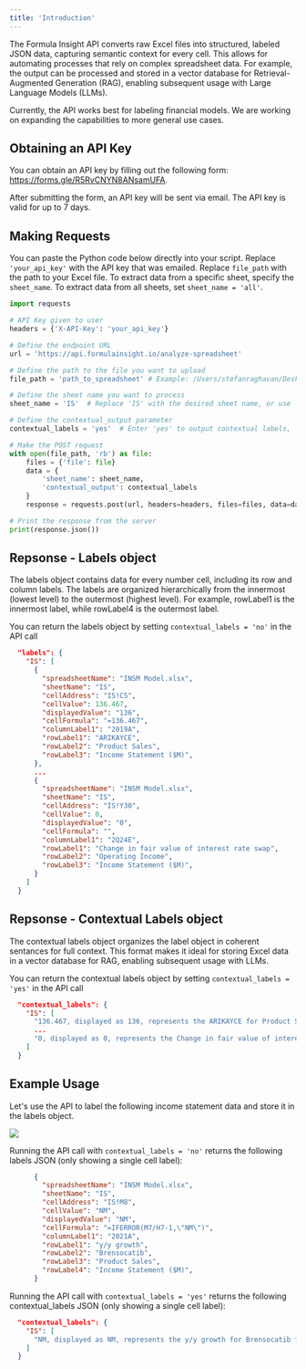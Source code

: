 ```yaml
---
title: 'Introduction'
---
```

The Formula Insight API converts raw Excel files into structured, labeled JSON data, capturing semantic context for every cell. This allows for automating processes that rely on complex spreadsheet data. For example, the output can be processed and stored in a vector database for Retrieval-Augmented Generation (RAG), enabling subsequent usage with Large Language Models (LLMs).

Currently, the API works best for labeling financial models. We are working on expanding the capabilities to more general use cases.

## Obtaining an API Key

You can obtain an API key by filling out the following form: https://forms.gle/R5RvCNYN8ANsamUFA.

After submitting the form, an API key will be sent via email. The API key is valid for up to 7 days.

## Making Requests

You can paste the Python code below directly into your script. Replace `'your_api_key'` with the API key that was emailed. Replace `file_path` with the path to your Excel file. To extract data from a specific sheet, specify the `sheet_name`. To extract data from all sheets, set `sheet_name = 'all'`.

```python
import requests

# API Key given to user
headers = {'X-API-Key': 'your_api_key'} 

# Define the endpoint URL
url = 'https://api.formulainsight.io/analyze-spreadsheet'

# Define the path to the file you want to upload
file_path = 'path_to_spreadsheet' # Example: /Users/stefanraghavan/Desktop/local-github/example-spreadsheets/INSM Model.xlsx

# Define the sheet name you want to process
sheet_name = 'IS'  # Replace 'IS' with the desired sheet name, or use 'all' for all sheets

# Define the contextual_output parameter
contextual_labels = 'yes'  # Enter 'yes' to output contextual labels, 'no' for raw json output

# Make the POST request
with open(file_path, 'rb') as file:
    files = {'file': file}
    data = {
        'sheet_name': sheet_name,
        'contextual_output': contextual_labels
    }
    response = requests.post(url, headers=headers, files=files, data=data)

# Print the response from the server
print(response.json())
```
## Repsonse - Labels object

The labels object contains data for every number cell, including its row and column labels. The labels are organized hierarchically from the innermost (lowest level) to the outermost (highest level). For example, rowLabel1 is the innermost label, while rowLabel4 is the outermost label.

You can return the labels object by setting `contextual_labels = 'no'` in the API call

```json
  "labels": {
    "IS": [
      {
        "spreadsheetName": "INSM Model.xlsx",
        "sheetName": "IS",
        "cellAddress": "IS!C5",
        "cellValue": 136.467,
        "displayedValue": "136",
        "cellFormula": "=136.467",
        "columnLabel1": "2019A",
        "rowLabel1": "ARIKAYCE",
        "rowLabel2": "Product Sales",
        "rowLabel3": "Income Statement ($M)",
      },
      ...
      {
        "spreadsheetName": "INSM Model.xlsx",
        "sheetName": "IS",
        "cellAddress": "IS!Y30",
        "cellValue": 0,
        "displayedValue": "0",
        "cellFormula": "",
        "columnLabel1": "2Q24E",
        "rowLabel1": "Change in fair value of interest rate swap",
        "rowLabel2": "Operating Income",
        "rowLabel3": "Income Statement ($M)",
      }
    ]
  }
```

## Repsonse - Contextual Labels object

The contextual labels object organizes the label object in coherent sentances for full context. This format makes it ideal for storing Excel data in a vector database for RAG, enabling subsequent usage with LLMs.

You can return the contextual labels object by setting `contextual_labels = 'yes'` in the API call
```json
  "contextual_labels": {
    "IS": [
      "136.467, displayed as 136, represents the ARIKAYCE for Product Sales for Income Statement ($M) for the time period 2019A. It is calculated using the formula =136.467. This cell is located in the spreadsheet INSM Model.xlsx on the IS sheet and is stored in cell address IS!C5.",
      ...
      "0, displayed as 0, represents the Change in fair value of interest rate swap for Operating Income for Income Statement ($M) for the time period 2Q24E. This cell is located in the spreadsheet INSM Model.xlsx on the IS sheet and is stored in cell address IS!Y30.",
    ]
  }
```

## Example Usage

Let's use the API to label the following income statement data and store it in the labels object.

<Frame>
  <img src="/images/is_pic.png" style={{ borderRadius: '0.5rem' }} />
</Frame>

Running the API call with `contextual_labels = 'no'` returns the following labels JSON (only showing a single cell label):

```json
      {
        "spreadsheetName": "INSM Model.xlsx",
        "sheetName": "IS",
        "cellAddress": "IS!M8",
        "cellValue": "NM",
        "displayedValue": "NM",
        "cellFormula": "=IFERROR(M7/H7-1,\"NM\")",
        "columnLabel1": "2021A",
        "rowLabel1": "y/y growth",
        "rowLabel2": "Brensocatib",
        "rowLabel3": "Product Sales",
        "rowLabel4": "Income Statement ($M)",
      }
```
Running the API call with `contextual_labels = 'yes'` returns the following contextual_labels JSON (only showing a single cell label):

```json
  "contextual_labels": {
    "IS": [
      "NM, displayed as NM, represents the y/y growth for Brensocatib for Product Sales for Income Statement ($M) for the time period 2021A. It is calculated using the formula =IFERROR(M7/H7-1,\"NM\"). This cell is located in the spreadsheet INSM Model.xlsx on the IS sheet and is stored in cell address IS!M8.",
    ]
  }
```

